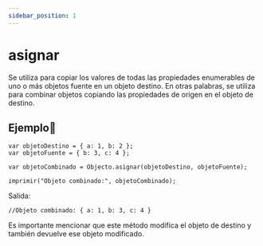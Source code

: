 ```yaml
---
sidebar_position: 1
---
```



# asignar
Se utiliza para copiar los valores de todas las propiedades enumerables de uno o más objetos fuente en un objeto destino. En otras palabras, se utiliza para combinar objetos copiando las propiedades de origen en el objeto de destino.

## Ejemplo📝

```dummy
var objetoDestino = { a: 1, b: 2 };
var objetoFuente = { b: 3, c: 4 };

var objetoCombinado = Objecto.asignar(objetoDestino, objetoFuente);

imprimir("Objeto combinado:", objetoCombinado);
```
Salida:

```dummy
//Objeto combinado: { a: 1, b: 3, c: 4 }
```
Es importante mencionar que este método modifica el objeto de destino y también devuelve ese objeto modificado.